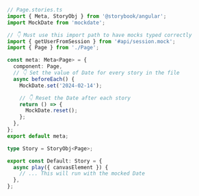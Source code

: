 ```ts
// Page.stories.ts
import { Meta, StoryObj } from '@storybook/angular';
import MockDate from 'mockdate';

// 👇 Must use this import path to have mocks typed correctly
import { getUserFromSession } from '#api/session.mock';
import { Page } from './Page';

const meta: Meta<Page> = {
  component: Page,
  // 👇 Set the value of Date for every story in the file
  async beforeEach() {
    MockDate.set('2024-02-14');

    // 👇 Reset the Date after each story
    return () => {
      MockDate.reset();
    };
  },
};
export default meta;

type Story = StoryObj<Page>;

export const Default: Story = {
  async play({ canvasElement }) {
    // ... This will run with the mocked Date
  },
};
```